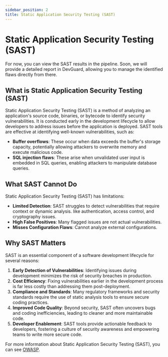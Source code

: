 ```yaml
---
sidebar_position: 2
title: Static Application Security Testing (SAST)
---
```



# Static Application Security Testing (SAST)

<Callout type="warning" emoji="ℹ️">
  For now, you can view the SAST results in the pipeline. Soon, we will provide a detailed report in DevGuard, allowing you to manage the identified flaws directly from there.
</Callout>

## What is Static Application Security Testing (SAST)

Static Application Security Testing (SAST) is a method of analyzing an application's source code, binaries, or bytecode to identify security vulnerabilities. It is conducted early in the development lifecycle to allow developers to address issues before the application is deployed. SAST tools are effective at identifying well-known vulnerabilities, such as:

- **Buffer overflows**: These occur when data exceeds the buffer's storage capacity, potentially allowing attackers to overwrite memory and execute malicious code.
- **SQL injection flaws**: These arise when unvalidated user input is embedded in SQL queries, enabling attackers to manipulate database queries.


## What SAST Cannot Do

Static Application Security Testing (SAST) has limitations:

- **Limited Detection**: SAST struggles to detect vulnerabilities that require context or dynamic analysis. like authentication, access control, and cryptography issues.  
- **High False Positives**: Many flagged issues are not actual vulnerabilities.  
- **Misses Configuration Flaws**: Cannot analyze external configurations.  



## Why SAST Matters

SAST is an essential component of a software development lifecycle for several reasons:

1. **Early Detection of Vulnerabilities**: Identifying issues during development minimizes the risk of security breaches in production.
2. **Cost Efficiency**: Fixing vulnerabilities earlier in the development process is far less costly than addressing them post-deployment.
3. **Compliance and Standards**: Many regulatory frameworks and security standards require the use of static analysis tools to ensure secure coding practices.
4. **Improved Code Quality**: Beyond security, SAST often uncovers bugs and coding inefficiencies, leading to cleaner and more maintainable code.
5. **Developer Enablement**: SAST tools provide actionable feedback to developers, fostering a culture of security awareness and empowering teams to write more secure code.



For more information about Static Application Security Testing (SAST), you can see [OWASP](https://owasp.org/www-community/Source_Code_Analysis_Tools).